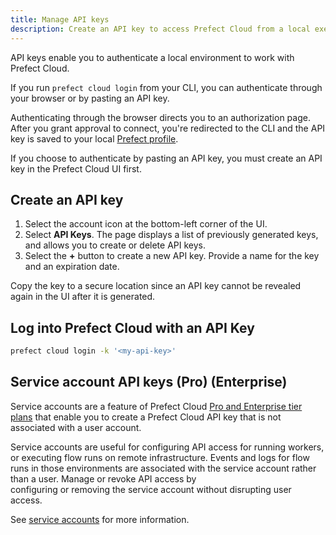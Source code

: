 ```yaml
---
title: Manage API keys
description: Create an API key to access Prefect Cloud from a local execution environment.
---
```


API keys enable you to authenticate a local environment to work with Prefect Cloud.

If you run `prefect cloud login` from your CLI, you can authenticate through your browser or by pasting an API key.

Authenticating through the browser directs you to an authorization page.
After you grant approval to connect, you're redirected to the CLI and the API key is saved to your local 
[Prefect profile](/v3/manage/settings-and-profiles/).

If you choose to authenticate by pasting an API key, you must create an API key in the Prefect Cloud UI first.

## Create an API key

1. Select the account icon at the bottom-left corner of the UI.
2. Select **API Keys**.
The page displays a list of previously generated keys, and allows you to create or delete API keys.
3. Select the **+** button to create a new API key.
Provide a name for the key and an expiration date.

<Warning>
Copy the key to a secure location since an API key cannot be revealed again in the UI after it is generated. 
</Warning>

## Log into Prefect Cloud with an API Key

```bash
prefect cloud login -k '<my-api-key>'
```

## Service account API keys (Pro) (Enterprise)

Service accounts are a feature of Prefect Cloud [Pro and Enterprise tier plans](https://www.prefect.io/pricing) that enable you to 
create a Prefect Cloud API key that is not associated with a user account.

Service accounts are useful for configuring API access for running workers, or executing flow runs on remote infrastructure. 
Events and logs for flow runs in those environments are associated with the service account rather than a user. Manage or revoke API access by  
configuring or removing the service account without disrupting user access.

See [service accounts](/v3/manage/cloud/manage-users/service-accounts/) for more information.
